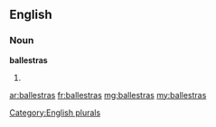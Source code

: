 ==English==

===Noun===
'''ballestras'''

# {{plural of|[[ballestra]]}}

[[Category:English plurals]]

[[ar:ballestras]]
[[fr:ballestras]]
[[mg:ballestras]]
[[my:ballestras]]